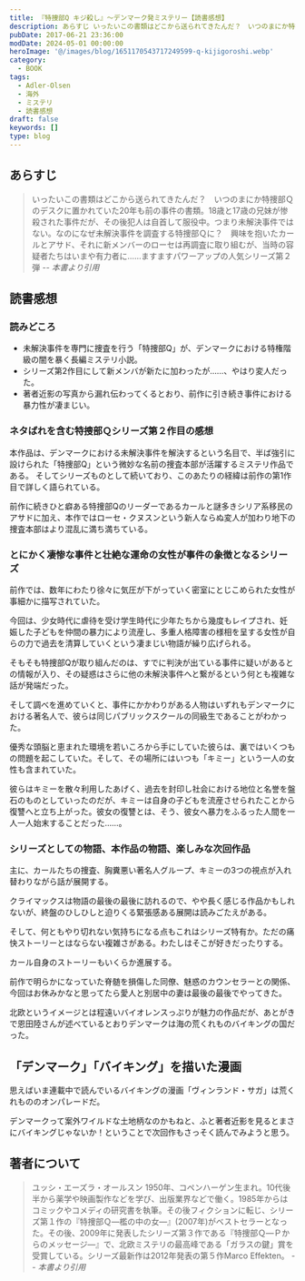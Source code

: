 ```yaml
---
title: 『特捜部Q キジ殺し』～デンマーク発ミステリー【読書感想】
description: あらすじ いったいこの書類はどこから送られてきたんだ？　いつのまにか特捜部Ｑのデスクに置かれていた20年も前の事件の書類。18歳と17歳の兄妹が惨殺された事件だが、その後犯人は自首して服役中。つまり未解決事件ではない。なのになぜ未解決事件を調査する特捜部Ｑに？
pubDate: 2017-06-21 23:36:00
modDate: 2024-05-01 00:00:00
heroImage: '@/images/blog/1651170543717249599-q-kijigoroshi.webp'
category:
  - BOOK
tags:
  - Adler-Olsen
  - 海外
  - ミステリ
  - 読書感想
draft: false
keywords: []
type: blog
---
```



## あらすじ

> いったいこの書類はどこから送られてきたんだ？　いつのまにか特捜部Ｑのデスクに置かれていた20年も前の事件の書類。18歳と17歳の兄妹が惨殺された事件だが、その後犯人は自首して服役中。つまり未解決事件ではない。なのになぜ未解決事件を調査する特捜部Ｑに？　興味を抱いたカールとアサド、それに新メンバーのローセは再調査に取り組むが、当時の容疑者たちはいまや有力者に……ますますパワーアップの人気シリーズ第２弾 <cite>-- 本書より引用</cite>

## 読書感想

### 読みどころ

- 未解決事件を専門に捜査を行う「特捜部Q」が、デンマークにおける特権階級の闇を暴く長編ミステリ小説。
- シリーズ第2作目にして新メンバが新たに加わったが……、やはり変人だった。
- 著者近影の写真から漏れ伝わってくるとおり、前作に引き続き事件における暴力性が凄まじい。

### ネタばれを含む特捜部Ｑシリーズ第２作目の感想

本作品は、デンマークにおける未解決事件を解決するという名目で、半ば強引に設けられた「特捜部Q」という微妙な名前の捜査本部が活躍するミステリ作品である。
そしてシリーズものとして続いており、このあたりの経緯は前作の第1作目で詳しく語られている。

<BlogCard
  title='『特捜部Ｑ 檻の中の女』 ～デンマーク発のミステリーシリーズ～ 【読書感想・あらすじ】'
  description='特捜部Ｑ―檻の中の女― (ユッシ・エーズラ・オールスン) のあらすじと感想。捜査への情熱をすっかり失っていたコペンハーゲン警察のはみ出し刑事カール・マークは新設部署の統率を命じられた。とはいってもオフィスは窓もない地下室、部下はシリア系の変人アサドの一人だけだったが。'
  url='https://www.neputa-note.net/2017/04/blog-post_23/'
  domain='www.neputa-note.net'
/>

前作に続きひと癖ある特捜部Qのリーダーであるカールと謎多きシリア系移民のアサドに加え、本作ではローセ・クヌスンという新人ならぬ変人が加わり地下の捜査本部はより混乱に満ち満ちている。

### とにかく凄惨な事件と壮絶な運命の女性が事件の象徴となるシリーズ

前作では、数年にわたり徐々に気圧が下がっていく密室にとじこめられた女性が事細かに描写されていた。

今回は、少女時代に虐待を受け学生時代に少年たちから幾度もレイプされ、妊娠した子どもを仲間の暴力により流産し、多重人格障害の様相を呈する女性が自らの力で過去を清算していくという凄まじい物語が繰り広げられる。

そもそも特捜部Qが取り組んだのは、すでに判決が出ている事件に疑いがあるとの情報が入り、その疑惑はさらに他の未解決事件へと繋がるという何とも複雑な話が発端だった。

そして調べを進めていくと、事件にかかわりがある人物はいずれもデンマークにおける著名人で、彼らは同じパブリックスクールの同級生であることがわかった。

優秀な頭脳と恵まれた環境を若いころから手にしていた彼らは、裏ではいくつもの問題を起こしていた。そして、その場所にはいつも「キミー」という一人の女性も含まれていた。

彼らはキミーを散々利用したあげく、過去を封印し社会における地位と名誉を盤石のものとしていったのだが、キミーは自身の子どもを流産させられたことから復讐へと立ち上がった。彼女の復讐とは、そう、彼女へ暴力をふるった人間を一人一人始末することだった……。

### シリーズとしての物語、本作品の物語、楽しみな次回作品

主に、カールたちの捜査、胸糞悪い著名人グループ、キミーの3つの視点が入れ替わりながら話が展開する。

クライマックスは物語の最後の最後に訪れるので、やや長く感じる作品かもしれないが、終盤のひしひしと迫りくる緊張感ある展開は読みごたえがある。

そして、何ともやり切れない気持ちになる点もこれはシリーズ特有か。ただの痛快ストーリーとはならない複雑さがある。わたしはそこが好きだったりする。

カール自身のストーリーもいくらか進展する。

前作で明らかになっていた脊髄を損傷した同僚、魅惑のカウンセラーとの関係、今回はお休みかなと思ってたら愛人と別居中の妻は最後の最後でやってきた。

北欧というイメージとは程遠いバイオレンスっぷりが魅力の作品だが、あとがきで恩田陸さんが述べているとおりデンマークは海の荒くれものバイキングの国だった。

<div class='not-prose'>
  <div data-vc_mylinkbox_id='886763432'></div>
</div>

## 「デンマーク」「バイキング」を描いた漫画

思えばいま連載中で読んでいるバイキングの漫画「ヴィンランド・サガ」は荒くれもののオンパレードだ。

<div class='not-prose'>
  <div data-vc_mylinkbox_id='886763438'></div>
</div>

デンマークって案外ワイルドな土地柄なのかもねと、ふと著者近影を見るとまさにバイキングじゃないか！ということで次回作もさっそく読んでみようと思う。

## 著者について

> ユッシ・エーズラ・オールスン 1950年、コペンハーゲン生まれ。10代後半から薬学や映画製作などを学び、出版業界などで働く。1985年からはコミックやコメディの研究書を執筆。その後フィクションに転じ、シリーズ第１作の『特捜部Ｑ―檻の中の女―』(2007年)がベストセラーとなった。その後、2009年に発表したシリーズ第３作である『特捜部Ｑ―Ｐからのメッセージ―』で、北欧ミステリの最高峰である「ガラスの鍵」賞を受賞している。シリーズ最新作は2012年発表の第５作Marco Effekten。 <cite>-- 本書より引用</cite>
